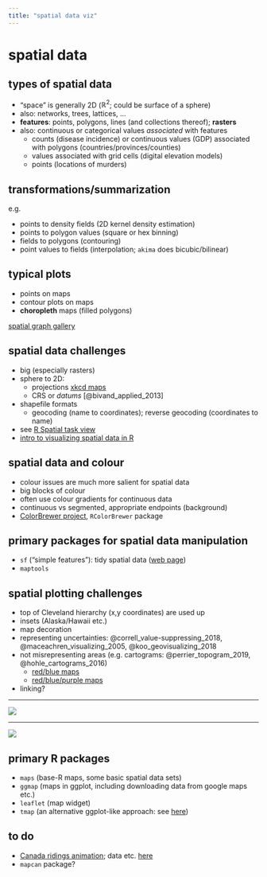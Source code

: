 ```yaml
---
title: "spatial data viz"
---
```


# spatial data

## types of spatial data

* "space" is generally 2D ($\mathbb{R}^2$; could be surface of a sphere)
* also: networks, trees, lattices, ...
* **features**: points, polygons, lines (and collections thereof); **rasters**
* also: continuous or categorical values *associated* with features
     * counts (disease incidence) or continuous values (GDP) associated with polygons (countries/provinces/counties)
	 * values associated with grid cells (digital elevation models)
	 * points (locations of murders)
	 
## transformations/summarization

e.g. 

* points to density fields (2D kernel density estimation)
* points to polygon values (square or hex binning)
* fields to polygons (contouring)
* point values to fields (interpolation; `akima` does bicubic/bilinear)

## typical plots

* points on maps
* contour plots on maps
* **choropleth** maps (filled polygons)

[spatial graph gallery](https://edzer.github.io/sp/)

## spatial data challenges

* big (especially rasters)
* sphere to 2D:
     - projections  [xkcd maps](https://xkcd.com/977/)
	 - CRS or *datums* [@bivand_applied_2013]
* shapefile formats
  * geocoding (name to coordinates); reverse geocoding (coordinates to name)
* see [R Spatial task view](https://cran.r-project.org/web/views/Spatial.html)
* [intro to visualizing spatial data in R](https://cran.r-project.org/doc/contrib/intro-spatial-rl.pdf)

## spatial data and colour

* colour issues are much more salient for spatial data
* big blocks of colour
* often use colour gradients for continuous data
* continuous vs segmented, appropriate endpoints (background)
* [ColorBrewer project](http://colorbrewer2.org), `RColorBrewer` package

## primary packages for spatial data manipulation

* `sf` ("simple features"): tidy spatial data ([web page](https://r-spatial.github.io/sf/))
* `maptools`

## spatial plotting challenges

* top of Cleveland hierarchy (x,y coordinates) are used up
* insets (Alaska/Hawaii etc.)
* map decoration
* representing uncertainties: @correll_value-suppressing_2018, @maceachren_visualizing_2005, @koo_geovisualizing_2018
* not misrepresenting areas (e.g. cartograms: @perrier_topogram_2019, @hohle_cartograms_2016)
     * [red/blue maps](https://www.core77.com/posts/90771/A-Great-Example-of-Better-Data-Visualization-This-Voting-Map-GIF)
     * [red/blue/purple maps](https://medium.com/matter/the-trouble-with-the-purple-election-map-31e6cb9f1827)
* linking?
	 
---

![](pix/redpurple1.gif)

---

![](pix/redpurple2.gif)
	 
## primary R packages

* `maps` (base-R maps, some basic spatial data sets)
* `ggmap` (maps in ggplot, including downloading data from google maps etc.)
* `leaflet` (map widget)
* `tmap` (an alternative ggplot-like approach: see [here](https://geocompr.robinlovelace.net/adv-map.html))

## to do

- [Canada ridings animation](https://fishandwhistle.net/post/2019/canada-ridings-hex/); data etc. [here](https://github.com/paleolimbot/blogdown-site/tree/master/content/post/2019-10-21-ridings)
- `mapcan` package?
